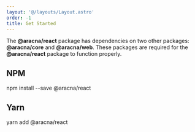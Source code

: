 ```yaml
---
layout: '@/layouts/Layout.astro'
order: -1
title: Get Started
---
```



The **@aracna/react** package has dependencies on two other packages: **@aracna/core** and **@aracna/web**. These packages are required for the **@aracna/react** package to function properly.

## NPM

<CodeWindow client:load language='bash'>
  npm install --save @aracna/react
</CodeWindow>

## Yarn

<CodeWindow client:load language='bash'>
  yarn add @aracna/react
</CodeWindow>
